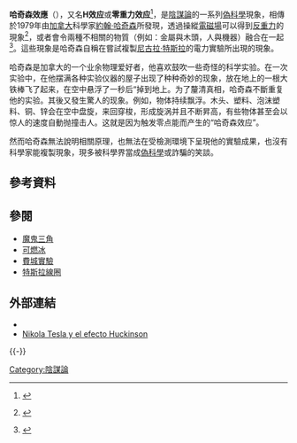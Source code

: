 '''哈奇森效應'''（{{lang-en|'''Hutchison Effect'''}}），又名'''H效应'''或'''零重力效应'''<ref>{{cite web |url=http://xhmgs-6464.blog.163.com/blog/static/1688273520114302196170/ |title=H效应（The Hutchison Effect / 零重力效应）的详细介绍 |date=2011-05-30 |accessdate=2013-07-12 |language=en |deadurl=yes |archiveurl=https://web.archive.org/web/20151208064524/http://xhmgs-6464.blog.163.com/blog/static/1688273520114302196170/ |archivedate=2015-12-08 }}</ref>，是[[陰謀論|陰謀論]]的一系列[[偽科學|偽科學]]現象，相傳於1979年由[[加拿大|加拿大]]科學家[[約翰·哈奇森|約翰·哈奇森]]所發現，透過操縱[[電磁場|電磁場]]可以得到[[反重力|反重力]]的現象<ref>{{cite video
 |people      = John Hutchison (creator)
 |date        = 2003
 |title       = Video clip of a "levitating" toy UFO
 |url         = http://www.uforc.com/Video_2.WMV
 |format      = [[WMV|WMV]]
 |accessdate  = 2006-12-10
 |medium      = [http://www.uforc.com/antigravity/blackops.html News release]
 |publisher   = [http://www.uforc.com UFO Research Center]
 |deadurl     = yes
 |archiveurl  = https://web.archive.org/web/20070208022028/http://www.uforc.com/Video_2.WMV
 |archivedate = 2007-02-08
}} {{Wayback|url=http://www.uforc.com/Video_2.WMV |date=20070208022028 }}</ref>，或者會令兩種不相關的物質（例如：金屬與木頭，人與機器）融合在一起<ref>{{cite web 
 |url=http://www.geocities.com/ResearchTriangle/Thinktank/8863/jkh_efct.html 
 |title=The Hutchison Effect – An Explanation 
 |accessdate=2006-12-10 
 |last=Solis 
 |first=Mark A. 
 |date=1999-02-16 
 |publisher=[http://www.geocities.com/ResearchTriangle/Thinktank/8863/main.html John Hutchison's Web Page] [[geocities|geocities]] version (23 de junio 2002)] 
 |quote=The levitation of heavy objects by the Hutchison Effect is not---repeat not---the result of simple electrostatic or electromagnetic levitation... 
 |archiveurl=https://web.archive.org/web/20030428031529/http://www.geocities.com/ResearchTriangle/Thinktank/8863/jkh_efct.html 
 |archivedate=2003-04-28 
 |deadurl=yes 
 }}</ref>。這些現象是哈奇森自稱在嘗試複製[[尼古拉·特斯拉|尼古拉·特斯拉]]的電力實驗所出現的現象。

哈奇森是加拿大的一个业余物理爱好者，他喜欢鼓吹一些奇怪的科学实验。在一次实验中，在他摆满各种实验仪器的屋子出现了种种奇妙的现象，放在地上的一根大铁棒飞了起来，在空中悬浮了一秒后“掉到地上。为了釐清真相，哈奇森不斷重复他的实验。其後又發生驚人的现象。例如，物体持续飘浮。木头、塑料、泡沫塑料、铜、锌会在空中盘旋，来回穿梭，形成旋涡并且不断昇高，有些物体甚至会以惊人的速度自動抛撞击人。这就是因为触发零点能而产生的“哈奇森效应”。

然而哈奇森無法說明相關原理，也無法在受檢測環境下呈現他的實驗成果，也沒有科學家能複製現象，現多被科學界當成[[偽科學|偽科學]]或詐騙的笑談。

==參考資料==
{{reflist}}

==參閱==
*[[魔鬼三角|魔鬼三角]]
*[[可燃冰|可燃冰]]
*[[費城實驗|費城實驗]]
*[[特斯拉線圈|特斯拉線圈]]

==外部連結==
* {{Youtube|id=JrWhBMJjHtQ|title=哈奇森效應Hutchison、零點能、反重力}}
* [https://www.youtube.com/watch?v=ZbXusGcrQ8Y Nikola Tesla y el efecto Huckinson] {{Wayback|url=https://www.youtube.com/watch?v=ZbXusGcrQ8Y |date=20211002171900 }}
{{-}}
{{Pseudoscience|state=collapsed}}

[[Category:陰謀論|Category:陰謀論]]